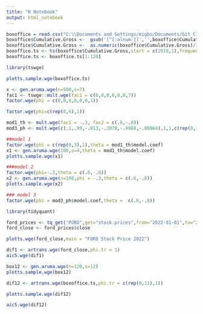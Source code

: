 ```yaml
---
title: "R Notebook"
output: html_notebook
---
```


```r
boxoffice = read.csv("C:\\Documents and Settings/migbo/Documents/Git Clones/DS6373/BoxOfficeMojo.csv")
boxoffice$Cumulative.Gross <-  gsub('[^[:alnum:]]','',boxoffice$Cumulative.Gross)
boxoffice$Cumulative.Gross <-  as.numeric(boxoffice$Cumulative.Gross)/1000000 #in
boxoffice.ts <- ts(boxoffice$Cumulative.Gross,start = c(2010,1),frequency = 12)
boxoffice.ts <- boxoffice.ts[1:120]
```

```r
library(tswge)
```
```r
plotts.sample.wge(boxoffice.ts)
```

```r
x <- gen.aruma.wge(n=500,s=7)
fac1 <- tswge::mult.wge(fac1 = c(0,0,0,0,0,0,7))
factor.wge(phi = c(0,0,0,0,0,0,1))

factor.wge(phi=c(rep(0,6),1))
```
```r
mod1_th <- mult.wge(fac1 = -.3, fac2 = c(.6,-.8))
mod3_ph <- mult.wge(c(.1,.99,-.013,-.2078,-.0888,-.00864),1,1,c(rep(0,11),1))
```
```r
##model 1
factor.wge(phi = c(rep(0,3),1),theta = mod1_th$model.coef)
x1 <- gen.aruma.wge(100,s=4,theta = mod1_th$model.coef)
plotts.sample.wge(x1)
```
```r
###model 2
factor.wge(phi=-.3,theta = c(.6,-.8))
x2 <- gen.aruma.wge(n=100,phi = -.3,theta = c(.6,-.8))
plotts.sample.wge(x2)
```
```r
### model 3
factor.wge(phi = mod3_ph$model.coef,theta =  c(.6,-.8))
```

```r
library(tidyquant)

ford_prices <- tq_get("FORD",get="stock.prices",from="2022-01-01",to="2022-12-31")
ford_close <- ford_prices$close
```


```r
plotts.wge(ford_close,main = "FORD Stock Price 2022")
```
```r
dif1 <- artrans.wge(ford_close,phi.tr = 1)
aic5.wge(dif1)
```

```r
box12 <- gen.aruma.wge(n=120,s=12)
plotts.sample.wge(box12)

dif12 <- artrans.wge(boxoffice.ts,phi.tr = c(rep(0,11),1))
```

```r
plotts.sample.wge(dif12)
```
```r
aic5.wge(dif12)
```

